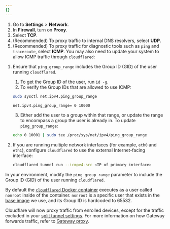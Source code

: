 ```yaml
---
{}
---
```



1. Go to **Settings** > **Network**.
2. In **Firewall**, turn on **Proxy**.
3. Select **TCP**.
4. (Recommended) To proxy traffic to internal DNS resolvers, select **UDP**.
5. (Recommended) To proxy traffic for diagnostic tools such as `ping` and `traceroute`, select **ICMP**. You may also need to update your system to allow ICMP traffic through `cloudflared`:

<Tabs> <TabItem label="Linux" icon="linux">

1. Ensure that `ping_group_range` includes the Group ID (GID) of the user running `cloudflared`.

   1. To get the Group ID of the user, run `id -g`.
   2. To verify the Group IDs that are allowed to use ICMP:

   ```sh
   sudo sysctl net.ipv4.ping_group_range
   ```

   ```sh output
   net.ipv4.ping_group_range= 0 10000
   ```

   3. Either add the user to a group within that range, or update the range to encompass a group the user is already in. To update `ping_group_range`:

   ```sh
   echo 0 10001 | sudo tee /proc/sys/net/ipv4/ping_group_range
   ```

2. If you are running multiple network interfaces (for example, `eth0` and `eth1`), configure `cloudflared` to use the external Internet-facing interface:

   ```sh
   cloudflared tunnel run --icmpv4-src <IP of primary interface>
   ```

</TabItem> <TabItem label="Docker" icon="seti:docker">

In your environment, modify the `ping_group_range` parameter to include the Group ID (GID) of the user running `cloudflared`.

By default the [`cloudflared` Docker container](https://github.com/cloudflare/cloudflared/blob/master/Dockerfile#L29C6-L29C13) executes as a user called `nonroot` inside of the container. `nonroot` is a specific user that exists in the [base image](https://github.com/GoogleContainerTools/distroless/blob/859eeea1f9b3b7d59bdcd7e24a977f721e4a406c/base/base.bzl#L8) we use, and its Group ID is hardcoded to 65532.

</TabItem> </Tabs>

Cloudflare will now proxy traffic from enrolled devices, except for the traffic excluded in your [split tunnel settings](/cloudflare-one/connections/connect-networks/private-net/cloudflared/#3-route-private-network-ips-through-warp). For more information on how Gateway forwards traffic, refer to [Gateway proxy](/cloudflare-one/policies/gateway/proxy/).
